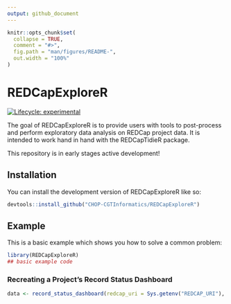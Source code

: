 ```yaml
---
output: github_document
---
```


<!-- README.md is generated from README.Rmd. Please edit that file -->

```r
knitr::opts_chunk$set(
  collapse = TRUE,
  comment = "#>",
  fig.path = "man/figures/README-",
  out.width = "100%"
)
```

# REDCapExploreR

<!-- badges: start -->
[![Lifecycle: experimental](https://img.shields.io/badge/lifecycle-experimental-orange.svg)](https://lifecycle.r-lib.org/articles/stages.html#stable)
<!-- badges: end -->

The goal of REDCapExploreR is to provide users with tools to post-process and perform exploratory data analysis on REDCap project data. It is intended to work hand in hand with the REDCapTidieR package.

This repository is in early stages active development!

## Installation

You can install the development version of REDCapExploreR like so:

``` r
devtools::install_github("CHOP-CGTInformatics/REDCapExploreR")
```

## Example

This is a basic example which shows you how to solve a common problem:

```r
library(REDCapExploreR)
## basic example code
```

### Recreating a Project's Record Status Dashboard

```r
data <- record_status_dashboard(redcap_uri = Sys.getenv("REDCAP_URI"), token = token)
```

